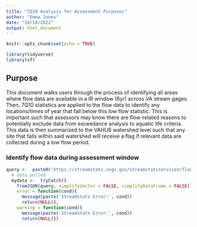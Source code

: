 ```yaml
---
title: "7Q10 Analysis for Assessment Purposes"
author: "Emma Jones"
date: "10/18/2022"
output: html_document
---
```


```r
knitr::opts_chunk$set(echo = TRUE)

library(tidyverse)
library(sf)
```

## Purpose

This document walks users through the process of identifying all areas where flow data are available in a IR window (6yr) across VA stream gages. Then, 7Q10 statistics are applied to the flow data to identify any locations/times of year that fall below this low flow statistic. This is important such that assessors may know there are flow-related reasons to potentially exclude data from exceedance analysis to aquatic life criteria. This data is then summarized to the VAHU6 watershed level such that any site that falls within said watershed will receive a flag if relevant data are collected during a low flow period.

### Identify flow data during assessment window

```r


query <-  paste0('https://streamstats.usgs.gov/streamstatsservices/flowstatistics.json?rcode=VA') 
  # data pulled
  mydata <-  tryCatch({
    fromJSON(query, simplifyVector = FALSE, simplifyDataFrame = FALSE)},
    error = function(cond){
      message(paste('StreamStats Error:', cond))
      return(NULL)},
    warning = function(cond){
      message(paste('StreamStats Error:', cond))
      return(NULL)})
  
```

